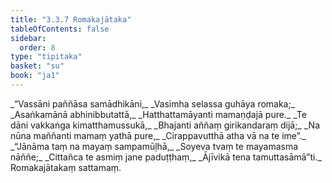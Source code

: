 ```yaml
---
title: "3.3.7 Romakajātaka"
tableOfContents: false
sidebar:
  order: 8
type: "tipitaka"
basket: "su"
book: "ja1"
---
```



<DynamicBreadcrumb />

<Division number="79" book="ja1" bookNo="22" page="211">

<Paragraph number="778" type="verses" book="ja1">
_“Vassāni paññāsa samādhikāni,_  
_Vasimha selassa guhāya romaka;_  
_Asaṅkamānā abhinibbutattā,_  
_Hatthattamāyanti mamaṇḍajā pure._  

</Paragraph>

</Division>
<Division number="80" book="ja1" bookNo="22" page="212">

<Paragraph number="779" type="verses" book="ja1">
_Te dāni vakkaṅga kimatthamussukā,_  
_Bhajanti aññaṃ girikandaraṃ dijā;_  
_Na nūna maññanti mamaṃ yathā pure,_  
_Cirappavutthā atha vā na te ime”._  

</Paragraph>

</Division>
<Division number="81" book="ja1" bookNo="22" page="212">

<Paragraph number="780" type="verses" book="ja1">
_“Jānāma taṃ na mayaṃ sampamūḷhā,_  
_Soyeva tvaṃ te mayamasma nāññe;_  
_Cittañca te asmiṃ jane paduṭṭhaṃ,_  
_Ājīvikā tena tamuttasāmā”ti._  


</Paragraph>
</Division>

<Paragraph number="781" type="center" book="ja1">
Romakajātakaṃ sattamaṃ.
</Paragraph>